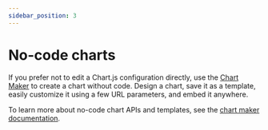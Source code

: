 ```yaml
---
sidebar_position: 3
---
```



# No-code charts

If you prefer not to edit a Chart.js configuration directly, use the [Chart Maker](/chart-maker/) to create a chart without code. Design a chart, save it as a template, easily customize it using a few URL parameters, and embed it anywhere.

To learn more about no-code chart APIs and templates, see the [chart maker documentation](TODO).

<ImageWithCaption
  src="/documentation/img/chart-maker/chart_template.png"
  caption="Use the no-code chart builder to generate a customized chart API."
/>
